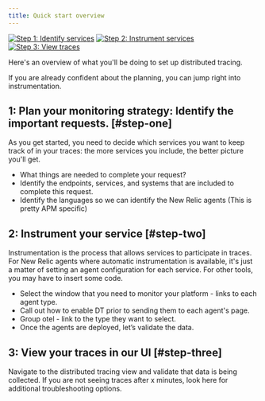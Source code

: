 ```yaml
---
title: Quick start overview
---
```


[![Step 1: Identify services](./images/step-one.png)](#step-one) [![Step 2: Instrument services](./images/step-two.png)](#step-two) [![Step 3: View traces](./images/step-three.png)](#step-three)

Here's an overview of what you'll be doing to set up distributed tracing. 

<Callout variant="tip">
If you are already confident about the planning, you can jump right into instrumentation.
</Callout>

## 1: Plan your monitoring strategy: Identify the important requests. [#step-one]

As you get started, you need to decide which services you want to keep track of in your traces: the more services you include, the better picture you'll get. 

* What things are needed to complete your request?
* Identify the endpoints, services, and systems that are included to complete this request.
* Identify the languages so we can identify the New Relic agents (This is pretty APM specific)

## 2: Instrument your service [#step-two]

Instrumentation is the process that allows services to participate in traces. For New Relic agents where automatic instrumentation is available, it's just a matter of setting an agent configuration for each service. For other tools, you may have to insert some code.

* Select the window that you need to monitor your platform - links to each agent type.
* Call out how to enable DT prior to sending them to each agent's page.
* Group otel - link to the type they want to select.
* Once the agents are deployed, let’s validate the data.

## 3: View your traces in our UI [#step-three]

Navigate to the distributed tracing view and validate that data is being collected.
If you are not seeing traces after x minutes, look here for additional troubleshooting options.
